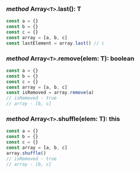 ### *method* Array`<T>`.last(): T
``` typescript
const a = {}
const b = {}
const c = {}
const array = [a, b, c]
const lastElement = array.last() // c
```

### *method* Array`<T>`.remove(elem: T): boolean
``` typescript
const a = {}
const b = {}
const c = {}
const array = [a, b, c]
const isRemoved = array.remove(a)
// isRemoved - true
// array - [b, c]
```

### *method* Array`<T>`.shuffle(elem: T): this
``` typescript
const a = {}
const b = {}
const c = {}
const array = [a, b, c]
array.shuffle()
// isRemoved - true
// array - [b, c]
```
